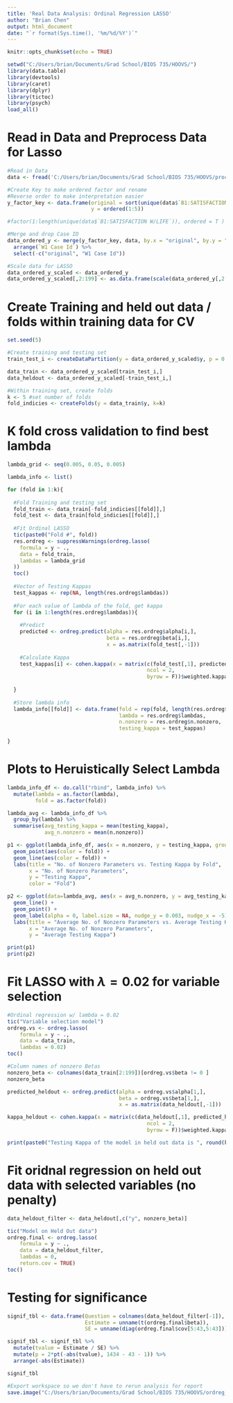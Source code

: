 ---
title: 'Real Data Analysis: Ordinal Regression LASSO'
author: "Brian Chen"
output: html_document
date: "`r format(Sys.time(), '%m/%d/%Y')`"
---

```{r setup, include=FALSE}
knitr::opts_chunk$set(echo = TRUE)

setwd("C:/Users/brian/Documents/Grad School/BIOS 735/HOOVS/")
library(data.table)
library(devtools)
library(caret)
library(dplyr)
library(tictoc)
library(psych)
load_all()

```

# Read in Data and Preprocess Data for Lasso

```{r read_scale}
#Read in Data
data <- fread('C:/Users/brian/Documents/Grad School/BIOS 735/HOOVS/processed_data.csv')

#Create Key to make ordered factor and rename
#Reverse order to make interpretation easier
y_factor_key <- data.frame(original = sort(unique(data$`B1:SATISFACTION W/LIFE`), decreasing = F),
                           y = ordered(1:5))

#factor(1:length(unique(data$`B1:SATISFACTION W/LIFE`)), ordered = T )

#Merge and drop Case ID
data_ordered_y <- merge(y_factor_key, data, by.x = "original", by.y = "B1:SATISFACTION W/LIFE") %>% 
  arrange(`W1 Case Id`) %>%
  select(-c("original", "W1 Case Id"))

#Scale data for LASSO
data_ordered_y_scaled <- data_ordered_y
data_ordered_y_scaled[,2:199] <- as.data.frame(scale(data_ordered_y[,2:199]))

```

# Create Training and held out data / folds within training data for CV

```{r split_data}

set.seed(5)

#Create training and testing set
train_test_i <- createDataPartition(y = data_ordered_y_scaled$y, p = 0.6, list = F)

data_train <- data_ordered_y_scaled[train_test_i,]
data_heldout <- data_ordered_y_scaled[-train_test_i,]

#Within training set, create folds
k <- 5 #set number of folds 
fold_indicies <- createFolds(y = data_train$y, k=k)

```

# K fold cross validation to find best lambda

```{r cv} 

lambda_grid <- seq(0.005, 0.05, 0.005)

lambda_info <- list()

for (fold in 1:k){
  
  #Fold Training and testing set
  fold_train <- data_train[-fold_indicies[[fold]],]
  fold_test <- data_train[fold_indicies[[fold]],]
  
  #Fit Ordinal LASSO
  tic(paste0("Fold #", fold))
  res.ordreg <- suppressWarnings(ordreg.lasso(
    formula = y ~ .,
    data = fold_train,
    lambdas = lambda_grid
  ))
  toc()
  
  #Vector of Testing Kappas
  test_kappas <- rep(NA, length(res.ordreg$lambdas))
  
  #For each value of lambda of the fold, get kappa 
  for (i in 1:length(res.ordreg$lambdas)){
    
    #Predict
    predicted <- ordreg.predict(alpha = res.ordreg$alpha[i,], 
                                beta = res.ordreg$beta[i,], 
                                x = as.matrix(fold_test[,-1]))
    
    #Calculate Kappa
    test_kappas[i] <- cohen.kappa(x = matrix(c(fold_test[,1], predicted),
                                             ncol = 2, 
                                             byrow = F))$weighted.kappa
    
  }
  
  #Store lambda info
  lambda_info[[fold]] <- data.frame(fold = rep(fold, length(res.ordreg$lambdas)),
                                    lambda = res.ordreg$lambdas,
                                    n.nonzero = res.ordreg$n.nonzero,
                                    testing_kappa = test_kappas)
  
}


```
# Plots to Heruistically Select Lambda

```{r plot_lambda}

lambda_info_df <- do.call("rbind", lambda_info) %>%
  mutate(lambda = as.factor(lambda),
         fold = as.factor(fold))

lambda_avg <- lambda_info_df %>%
  group_by(lambda) %>%
  summarise(avg_testing_kappa = mean(testing_kappa),
            avg_n.nonzero = mean(n.nonzero))

p1 <- ggplot(lambda_info_df, aes(x = n.nonzero, y = testing_kappa, group = fold)) +
  geom_point(aes(color = fold)) +
  geom_line(aes(color = fold)) +
  labs(title = "No. of Nonzero Parameters vs. Testing Kappa by Fold",
       x = "No. of Nonzero Parameters",
       y = "Testing Kappa",
       color = "Fold")

p2 <- ggplot(data=lambda_avg, aes(x = avg_n.nonzero, y = avg_testing_kappa, label = lambda)) +
  geom_line() + 
  geom_point() +
  geom_label(alpha = 0, label.size = NA, nudge_y = 0.003, nudge_x = -5) +
  labs(title = "Average No. of Nonzero Parameters vs. Average Testing Kappa across Fold",
       x = "Average No. of Nonzero Parameters",
       y = "Average Testing Kappa")

print(p1)
print(p2)

```

# Fit LASSO with $\lambda = 0.02$ for variable selection 

```{r variable_selection}

#Ordinal regression w/ lambda = 0.02
tic("Variable selection model")
ordreg.vs <- ordreg.lasso(
    formula = y ~ .,
    data = data_train,
    lambdas = 0.02)
toc()

#Column names of nonzero Betas
nonzero_beta <- colnames(data_train[2:199])[ordreg.vs$beta != 0 ]
nonzero_beta

predicted_heldout <- ordreg.predict(alpha = ordreg.vs$alpha[1,],
                                    beta = ordreg.vs$beta[1,],
                                    x = as.matrix(data_heldout[,-1]))

kappa_heldout <- cohen.kappa(x = matrix(c(data_heldout[,1], predicted_heldout),
                                             ncol = 2, 
                                             byrow = F))$weighted.kappa

print(paste0("Testing Kappa of the model in held out data is ", round(kappa_heldout, digits = 3)))

```


# Fit oridnal regression on held out data with selected variables (no penalty)

```{r held_out_fit}

data_heldout_filter <- data_heldout[,c("y", nonzero_beta)] 

tic("Model on Held Out data")
ordreg.final <- ordreg.lasso(
    formula = y ~ .,
    data = data_heldout_filter,
    lambdas = 0,
    return.cov = TRUE)
toc()

```

# Testing for significance

```{r inference}

signif_tbl <- data.frame(Question = colnames(data_heldout_filter[-1]),
                         Estimate = unname(t(ordreg.final$beta)),
                         SE = unname(diag(ordreg.final$cov[5:43,5:43])))

signif_tbl <- signif_tbl %>%
  mutate(tvalue = Estimate / SE) %>%
  mutate(p = 2*pt(-abs(tvalue), 1434 - 43 - 1)) %>%
  arrange(-abs(Estimate))

signif_tbl
```


```{r export, include =FALSE}
#Export workspace so we don't have to rerun analysis for report 
save.image("C:/Users/brian/Documents/Grad School/BIOS 735/HOOVS/ordreg_lasso_real_data.RData")

```